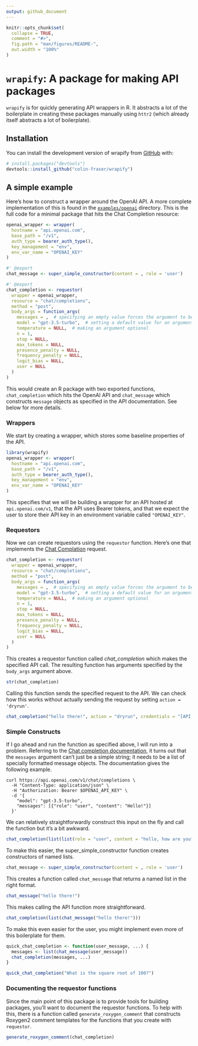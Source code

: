 ```yaml
---
output: github_document
---
```


<!-- README.md is generated from README.Rmd. Please edit that file -->

```r
knitr::opts_chunk$set(
  collapse = TRUE,
  comment = "#>",
  fig.path = "man/figures/README-",
  out.width = "100%"
)
```

# `wrapify`: A package for making API packages

<!-- badges: start -->
<!-- badges: end -->

`wrapify` is for quickly generating API wrappers in R. It abstracts a lot of the boilerplate in creating these packages manually using `httr2` (which already itself abstracts a lot of boilerplate).

## Installation

You can install the development version of wrapify from [GitHub](https://github.com/) with:

``` r
# install.packages("devtools")
devtools::install_github("colin-fraser/wrapify")
```

## A simple example

Here's how to construct a wrapper around the OpenAI API. A more complete implementation of this is found in the [`examples/openai`](examples/openai) directory. This is the full code for a minimal package that hits the Chat Completion resource:

```r
openai_wrapper <- wrapper(
  hostname = "api.openai.com",
  base_path = "/v1",
  auth_type = bearer_auth_type(),
  key_management = "env",
  env_var_name = "OPENAI_KEY"
)

#' @export
chat_message <- super_simple_constructor(content = , role = 'user')

#' @export
chat_completion <- requestor(
  wrapper = openai_wrapper,
  resource = "chat/completions",
  method = "post",
  body_args = function_args(
    messages = ,  # specifying an empty value forces the argument to be required
    model = "gpt-3.5-turbo",  # setting a default value for an argument
    temperature = NULL,  # making an argument optional
    n = 1,
    stop = NULL,
    max_tokens = NULL,
    presence_penalty = NULL,
    frequency_penalty = NULL,
    logit_bias = NULL,
    user = NULL
  )
)
```

This would create an R package with two exported functions, `chat_completion` which hits the OpenAI API and `chat_message` which constructs `message` objects as specified in the API documentation. See below for more details.

### Wrappers

We start by creating a wrapper, which stores some baseline properties of the API.

```r
library(wrapify)
openai_wrapper <- wrapper(
  hostname = "api.openai.com",
  base_path = "/v1",
  auth_type = bearer_auth_type(),
  key_management = "env",
  env_var_name = "OPENAI_KEY"
)
```

This specifies that we will be building a wrapper for an API hosted at `api.openai.com/v1`, that the API uses Bearer tokens, and that we expect the user to store their API key in an environment variable called `"OPENAI_KEY"`.

### Requestors

Now we can create requestors using the `requestor` function. Here's one that implements the [Chat Complation](https://platform.openai.com/docs/guides/chat) request. 

```r
chat_completion <- requestor(
  wrapper = openai_wrapper,
  resource = "chat/completions",
  method = "post",
  body_args = function_args(
    messages = ,  # specifying an empty value forces the argument to be required
    model = "gpt-3.5-turbo",  # setting a default value for an argument
    temperature = NULL,  # making an argument optional
    n = 1,
    stop = NULL,
    max_tokens = NULL,
    presence_penalty = NULL,
    frequency_penalty = NULL,
    logit_bias = NULL,
    user = NULL
  )
)
```

This creates a requestor function called _chat_completion_ which makes the specified API call. The resulting function has arguments specified by the `body_args` argument above.

```r
str(chat_completion)
```
Calling this function sends the specified request to the API. We can check how this works without actually sending the request by setting `action = 'dryrun'`.

```r
chat_completion("hello there!", action = "dryrun", credentials = "[API KEY]")
```


### Simple Constructs

If I go ahead and run the function as specified above, I will run into a problem. Referring to the [Chat completion documentation](https://platform.openai.com/docs/guides/chat), it turns out that the `messages` argument can't just be a simple string; it needs to be a list of specially formatted message objects. The documentation gives the following example.

```
curl https://api.openai.com/v1/chat/completions \
  -H "Content-Type: application/json" \
  -H "Authorization: Bearer $OPENAI_API_KEY" \
  -d '{
    "model": "gpt-3.5-turbo",
    "messages": [{"role": "user", "content": "Hello!"}]
  }'

```

We can relatively straightforwardly construct this input on the fly and call the function but it's a bit awkward.

```r
chat_completion(list(list(role = "user", content = "hello, how are you?")))
```

To make this easier, the super_simple_constructor function creates constructors of named lists.

```r
chat_message <- super_simple_constructor(content = , role = 'user')
```

This creates a function called `chat_message` that returns a named list in the right format.

```r
chat_message("hello there!")
```
This makes calling the API function more straightforward.

```r
chat_completion(list(chat_message("hello there!")))
```

To make this even easier for the user, you might implement even more of this boilerplate for them.

```r
quick_chat_completion <- function(user_message, ...) {
  messages <- list(chat_message(user_message))
  chat_completion(messages, ...)
}

quick_chat_completion("What is the square root of 100?")
```

### Documenting the requestor functions

Since the main point of this package is to provide tools for building packages, you'll want to document the requestor functions. To help with this, there is a function called `generate_roxygen_comment` that constructs Roxygen2 comment templates for the functions that you create with `requestor`.

```r
generate_roxygen_comment(chat_completion)
```

